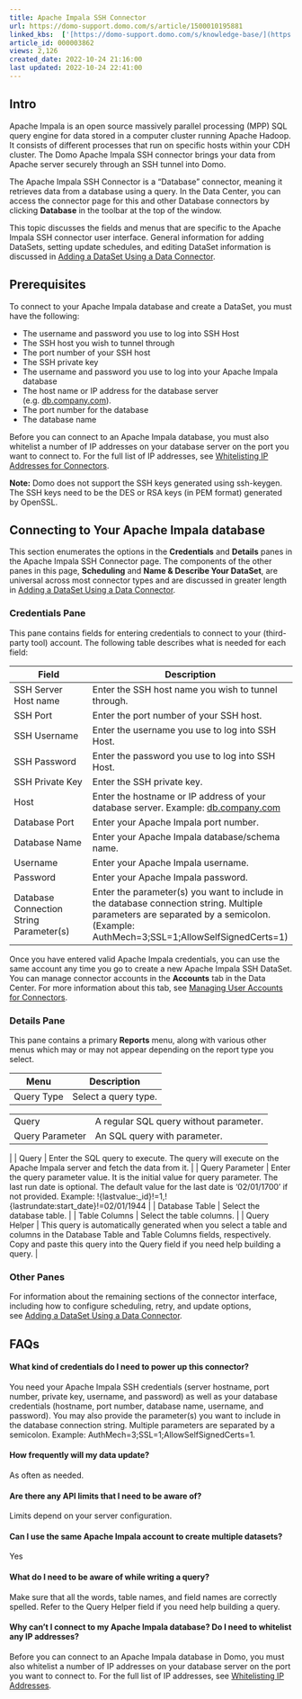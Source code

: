 ```yaml
---
title: Apache Impala SSH Connector
url: https://domo-support.domo.com/s/article/1500010195881
linked_kbs:  ['[https://domo-support.domo.com/s/knowledge-base/](https://domo-support.domo.com/s/knowledge-base/)', '[https://domo-support.domo.com/s/](https://domo-support.domo.com/s/)', '[https://domo-support.domo.com/s/topic/0TO5w000000ZammGAC](https://domo-support.domo.com/s/topic/0TO5w000000ZammGAC)', '[https://domo-support.domo.com/s/topic/0TO5w000000ZanLGAS](https://domo-support.domo.com/s/topic/0TO5w000000ZanLGAS)', '[https://domo-support.domo.com/s/topic/0TO5w000000ZaojGAC](https://domo-support.domo.com/s/topic/0TO5w000000ZaojGAC)', '[https://domo-support.domo.com/s/article/360042926274](https://domo-support.domo.com/s/article/360042926274)', '[https://domo-support.domo.com/s/article/360043630093](https://domo-support.domo.com/s/article/360043630093)', '[https://domo-support.domo.com/s/article/360042926054](https://domo-support.domo.com/s/article/360042926054)', '[https://domo-support.domo.com/s/article/1500010195881](https://domo-support.domo.com/s/article/1500010195881)', '[https://domo-support.domo.com/s/topic/0TO5w000000ZaojGAC/database-connectors](https://domo-support.domo.com/s/topic/0TO5w000000ZaojGAC/database-connectors)', '[https://domo-support.domo.com/s/article/360043429933](https://domo-support.domo.com/s/article/360043429933)', '[https://domo-support.domo.com/s/article/360043429953](https://domo-support.domo.com/s/article/360043429953)', '[https://domo-support.domo.com/s/article/360042925494](https://domo-support.domo.com/s/article/360042925494)', '[https://domo-support.domo.com/s/article/4408174643607](https://domo-support.domo.com/s/article/4408174643607)', '[https://domo-support.domo.com/s/article/360043429913](https://domo-support.domo.com/s/article/360043429913)', '[https://domo-support.domo.com/s/login/](https://domo-support.domo.com/s/login/)']
article_id: 000003862
views: 2,126
created_date: 2022-10-24 21:16:00
last updated: 2022-10-24 22:41:00
---
```




Intro
-----


Apache Impala is an open source massively parallel processing (MPP) SQL query engine for data stored in a computer cluster running Apache Hadoop. It consists of different processes that run on specific hosts within your CDH cluster. The Domo Apache Impala SSH connector brings your data from Apache server securely through an SSH tunnel into Domo.


The Apache Impala SSH Connector is a "Database" connector, meaning it retrieves data from a database using a query. In the Data Center, you can access the connector page for this and other Database connectors by clicking **Database** in the toolbar at the top of the window.


This topic discusses the fields and menus that are specific to the Apache Impala SSH connector user interface. General information for adding DataSets, setting update schedules, and editing DataSet information is discussed in [Adding a DataSet Using a Data Connector](/s/article/360042926274 "Adding a DataSet Using a Data Connector").


Prerequisites
-------------


To connect to your Apache Impala database and create a DataSet, you must have the following:


* The username and password you use to log into SSH Host
* The SSH host you wish to tunnel through
* The port number of your SSH host
* The SSH private key
* The username and password you use to log into your Apache Impala database
* The host name or IP address for the database server (e.g. [db.company.com](http://db.company.com)).
* The port number for the database
* The database name


Before you can connect to an Apache Impala database, you must also whitelist a number of IP addresses on your database server on the port you want to connect to. For the full list of IP addresses, see [Whitelisting IP Addresses for Connectors](/s/article/360043630093 "Whitelisting IP Addresses for Connectors").







**Note:** Domo does not support the SSH keys generated using ssh-keygen. The SSH keys need to be the DES or RSA keys (in PEM format) generated by OpenSSL.




Connecting to Your Apache Impala database
-----------------------------------------


This section enumerates the options in the **Credentials** and **Details** panes in the Apache Impala SSH Connector page. The components of the other panes in this page, **Scheduling** and **Name & Describe Your DataSet**, are universal across most connector types and are discussed in greater length in [Adding a DataSet Using a Data Connector](/s/article/360042926274 "Adding a DataSet Using a Data Connector").


### Credentials Pane


This pane contains fields for entering credentials to connect to your (third-party tool) account. The following table describes what is needed for each field:  




| Field | Description |
| --- | --- |
| SSH Server Host name | Enter the SSH host name you wish to tunnel through. |
| SSH Port | Enter the port number of your SSH host. |
| SSH Username | Enter the username you use to log into SSH Host. |
| SSH Password | Enter the password you use to log into SSH Host. |
| SSH Private Key | Enter the SSH private key.  |
| Host | Enter the hostname or IP address of your database server. Example: [db.company.com](http://db.company.com) |
| Database Port | Enter your Apache Impala port number. |
| Database Name | Enter your Apache Impala database/schema name. |
| Username | Enter your Apache Impala username. |
| Password | Enter your Apache Impala password. |
| Database Connection String Parameter(s) | Enter the parameter(s) you want to include in the database connection string. Multiple parameters are separated by a semicolon. (Example: AuthMech=3;SSL=1;AllowSelfSignedCerts=1) |


Once you have entered valid Apache Impala credentials, you can use the same account any time you go to create a new Apache Impala SSH DataSet. You can manage connector accounts in the **Accounts** tab in the Data Center. For more information about this tab, see [Managing User Accounts for Connectors](/s/article/360042926054 "Managing User Accounts for Connectors").


### Details Pane


This pane contains a primary **Reports** menu, along with various other menus which may or may not appear depending on the report type you select.




| Menu | Description |
| --- | --- |
| Query Type | Select a query type.

|  |  |
| --- | --- |
| Query | A regular SQL query without parameter. |
| Query Parameter | An SQL query with parameter. |

 |
| Query | Enter the SQL query to execute. The query will execute on the Apache Impala server and fetch the data from it. |
| Query Parameter | Enter the query parameter value. It is the initial value for query parameter. The last run date is optional. The default value for the last date is '02/01/1700' if not provided. 
Example: !{lastvalue:\_id}!=1,!{lastrundate:start\_date}!=02/01/1944 |
| Database Table | Select the database table. |
| Table Columns | Select the table columns. |
| Query Helper | This query is automatically generated when you select a table and columns in the Database Table and Table Columns fields, respectively. Copy and paste this query into the Query field if you need help building a query. |


### Other Panes


For information about the remaining sections of the connector interface, including how to configure scheduling, retry, and update options, see [Adding a DataSet Using a Data Connector](/s/article/360042926274 "Adding a DataSet Using a Data Connector").


FAQs
----


#### What kind of credentials do I need to power up this connector?


You need your Apache Impala SSH credentials (server hostname, port number, private key, username, and password) as well as your database credentials (hostname, port number, database name, username, and password). You may also provide the parameter(s) you want to include in the database connection string. Multiple parameters are separated by a semicolon. Example: AuthMech=3;SSL=1;AllowSelfSignedCerts=1.


#### How frequently will my data update?


As often as needed.


#### Are there any API limits that I need to be aware of?


Limits depend on your server configuration.


#### Can I use the same Apache Impala account to create multiple datasets?


Yes


#### What do I need to be aware of while writing a query?


Make sure that all the words, table names, and field names are correctly spelled. Refer to the Query Helper field if you need help building a query.


#### Why can't I connect to my Apache Impala database? Do I need to whitelist any IP addresses?


Before you can connect to an Apache Impala database in Domo, you must also whitelist a number of IP addresses on your database server on the port you want to connect to. For the full list of IP addresses, see [Whitelisting IP Addresses](/s/article/360043630093).


